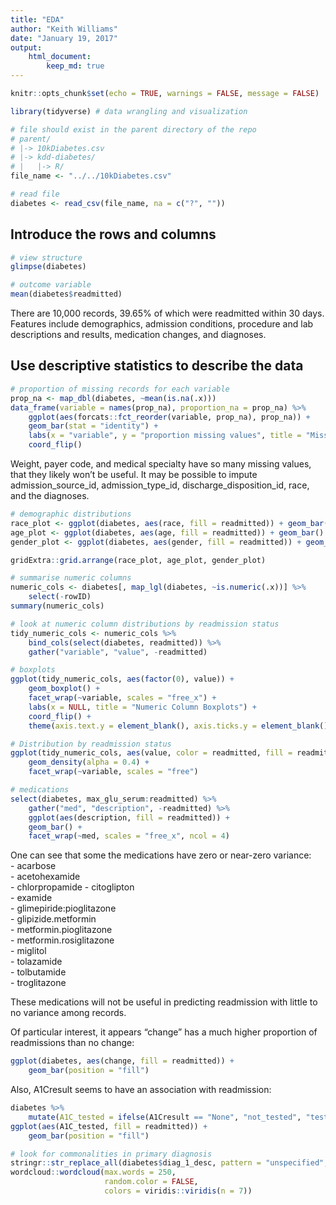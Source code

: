 ```yaml
---
title: "EDA"
author: "Keith Williams"
date: "January 19, 2017"
output: 
    html_document:
        keep_md: true
---
```


```r
knitr::opts_chunk$set(echo = TRUE, warnings = FALSE, message = FALSE)
```

```r
library(tidyverse) # data wrangling and visualization

# file should exist in the parent directory of the repo
# parent/
# |-> 10kDiabetes.csv
# |-> kdd-diabetes/
# |   |-> R/
file_name <- "../../10kDiabetes.csv"

# read file
diabetes <- read_csv(file_name, na = c("?", ""))
```

## Introduce the rows and columns  

```r
# view structure
glimpse(diabetes)

# outcome variable
mean(diabetes$readmitted)
```

There are 10,000 records, 39.65% of which were readmitted within 30 days. Features include demographics, admission conditions, procedure and lab descriptions and results, medication changes, and diagnoses.  

## Use descriptive statistics to describe the data  

```r
# proportion of missing records for each variable
prop_na <- map_dbl(diabetes, ~mean(is.na(.x)))
data_frame(variable = names(prop_na), proportion_na = prop_na) %>% 
    ggplot(aes(forcats::fct_reorder(variable, prop_na), prop_na)) +
    geom_bar(stat = "identity") +
    labs(x = "variable", y = "proportion missing values", title = "Missing Values") +
    coord_flip()
```

Weight, payer code, and medical specialty have so many missing values, that they likely won't be useful. It may be possible to impute admission_source_id, admission_type_id, discharge_disposition_id, race, and the diagnoses.  

```r
# demographic distributions
race_plot <- ggplot(diabetes, aes(race, fill = readmitted)) + geom_bar()
age_plot <- ggplot(diabetes, aes(age, fill = readmitted)) + geom_bar()
gender_plot <- ggplot(diabetes, aes(gender, fill = readmitted)) + geom_bar()

gridExtra::grid.arrange(race_plot, age_plot, gender_plot)
```

```r
# summarise numeric columns
numeric_cols <- diabetes[, map_lgl(diabetes, ~is.numeric(.x))] %>% 
    select(-rowID)
summary(numeric_cols)

# look at numeric column distributions by readmission status
tidy_numeric_cols <- numeric_cols %>% 
    bind_cols(select(diabetes, readmitted)) %>% 
    gather("variable", "value", -readmitted)

# boxplots
ggplot(tidy_numeric_cols, aes(factor(0), value)) + 
    geom_boxplot() + 
    facet_wrap(~variable, scales = "free_x") +
    labs(x = NULL, title = "Numeric Column Boxplots") +
    coord_flip() +
    theme(axis.text.y = element_blank(), axis.ticks.y = element_blank())

# Distribution by readmission status
ggplot(tidy_numeric_cols, aes(value, color = readmitted, fill = readmitted)) +
    geom_density(alpha = 0.4) + 
    facet_wrap(~variable, scales = "free")
```

```r
# medications
select(diabetes, max_glu_serum:readmitted) %>% 
    gather("med", "description", -readmitted) %>% 
    ggplot(aes(description, fill = readmitted)) +
    geom_bar() +
    facet_wrap(~med, scales = "free_x", ncol = 4)
```

One can see that some the medications have zero or near-zero variance:  
    - acarbose  
    - acetohexamide  
    - chlorpropamide
    - citoglipton  
    - examide  
    - glimepiride:pioglitazone  
    - glipizide.metformin  
    - metformin.pioglitazone  
    - metformin.rosiglitazone  
    - miglitol  
    - tolazamide  
    - tolbutamide  
    - troglitazone  
    
These medications will not be useful in predicting readmission with little to no variance among records.    

Of particular interest, it appears "change" has a much higher proportion of readmissions than no change:  
```r
ggplot(diabetes, aes(change, fill = readmitted)) + 
    geom_bar(position = "fill")
```

Also, A1Cresult seems to have an association with readmission:  
```r
diabetes %>% 
    mutate(A1C_tested = ifelse(A1Cresult == "None", "not_tested", "tested")) %>% 
ggplot(aes(A1C_tested, fill = readmitted)) +
    geom_bar(position = "fill")
```

```r
# look for commonalities in primary diagnosis
stringr::str_replace_all(diabetes$diag_1_desc, pattern = "unspecified", "") %>% 
wordcloud::wordcloud(max.words = 250, 
                     random.color = FALSE, 
                     colors = viridis::viridis(n = 7))
```


